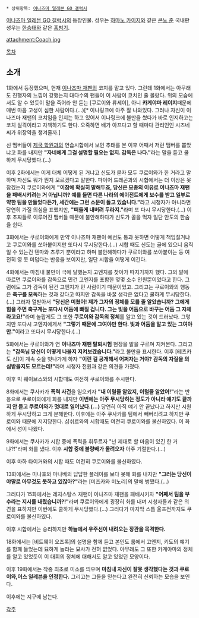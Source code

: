  * 상위항목: [[이나즈마 일레븐 GO 갤럭시]]

[[이나즈마 일레븐 GO 갤럭시]]의 등장인물. 성우는 [[하마노 카이지]]와 같은 [[콘노 준]] 국내판 성우는 [[한승태]]와 같은 [[홍범기]].

attachment:Coach.jpg

[[목차]]

== 소개 ==
1화에서 등장했으며, 현재 [[이나즈마 재팬]]의 코치를 맡고 있다. 그런데 1화에서는 아무래도 진행자의 느낌이 강했는지 대다수의 팬들이 이 사람이 코치인 줄 몰랐다. 위의 모습에서도 알 수 있듯이 말을 죽어라 안 듣는 [쿠로이와 류세이], 아니 '''카게야마 레이지'''때문에 매번 마음 고생이 심한 사람이다.(...)[* 이나링크에 아주 잘 나와있다. 그러나 자신이 이나즈마 재팬의 코치임을 인지는 하고 있어서 이나링크에 불만을 썼다가 바로 인지하고는 코치 실격이라고 자책하기도 한다. 오죽하면 배가 아프다고 할 때마다 관리인인 시즈네 씨가 위장약을 챙겨줄까.]

신 멤버들이 [[제국 학원]]과의 연습시합에서 보인 추태를 본 이후 어째서 저런 맴버를 뽑았냐고 화를 내지만 '''"자네에게 그걸 설명할 필요는 없지. 감독은 나다."'''라는 말을 듣고 쿨하게 무시당했다.(...) 

이후 2화에서는 이게 대체 어떻게 된 거냐고 신도가 묻자 모두 쿠로이와가 한 거라고 말하며 자신도 뭐가 뭔지 모르겠다고 말한다. 파이어 드래곤과의 시합에서는 더 이상은 못 참겠는지 쿠로이와에게 '''"이참에 확실히 말해두죠, 당신은 모종의 이유로 이나즈마 재팬을 패배시키려는 거 아닙니까? 예를 들면 다른 나라의 에이전트에게 보수를 받고 일부로 약한 팀을 만들었다든가, 세간에는 그런 소문이 돌고 있습니다."'''라고 시청자가 아니라면 당연히 가질 의심을 표했지만, '''"떠들게 내버려 두라지."'''라며 또 다시 무시당한다.(...) 이후 초짜들로 이루어진 맴버들 때문에 불안해하다가 신도가 골을 먹자 일단 안도의 한숨을 쉰다.

3화에서는 쿠로이와에게 만약 이나즈마 재팬이 예선도 통과 못하면 어떻게 책임질거냐고 쿠로이와를 쏘아붙이지만 또다시 무시당한다.(...) 시합 때도 신도는 골에 있으니 움직일 수 있는건 텐마와 츠루기 뿐이라고 하며 불안해하다가 쿠로이와를 쏘아붙이는 등 여전히 영 못 미덥다는 반응을 보이지만, 일단 시합을 어떻게 이긴다. 

4화에서는 마침내 불만이 극에 달했는지 고엔지를 찾아가 따지기까지 했다. 그의 말에 따르면 쿠로이와를 감독으로 민건 고엔지를 포함한 몇몇 소수 인원뿐이었다고 한다. 그럼에도 그가 감독이 된건 고엔지가 민 사람이기 때문이었고. 그리고는 쿠로이와의 행동은 '''축구를 모독'''하는 것과 같다고 따지만 감독을 바꿀 생각은 없다고 쿨하게 무시당한다.(...) 그러자 열받아서 '''"당신은 미쳤어! 제가 그자의 정체를 모를 줄 알았습니까? 그에게 힘을 주면 축구계는 또다시 어둠에 빠질 겁니다. 그는 빛을 어둠으로 바꾸는 어둠 그 자체라고요!"'''라며 놀랍게도 그 또한 '''쿠로이와 감독의 정체'''를 알고 있는 것이 드러났다. 그렇지만 또다시 고엔지에게서 '''"그렇기 때문에 그여야만 한다. 빛과 어둠을 알고 있는 그여야만."'''이라고 또다시 무시당한다.(...) 

5화에서는 쿠로이와가 연 '''이나즈마 재팬 탈퇴시험''' 현장을 발을 구르며 지켜본다. 그리고는 '''"감독님 당신이 어떻게 나올지 지켜보겠습니다."'''라고 불만을 표시한다. 이후 [테츠카도 신]이 계속 슛을 빗나가게 하자 '''"이런 걸 공개해서 어쩌자는 거야? 감독의 자질을 의심받을지도 모르는데!"'''라며 시청자 전원과 같은 의견을 가졌다. 

이후 빅 웨이브스와의 시합때도 여전히 쿠로이와를 주시한다. 

8화에서는 쿠사카가 '''폭력 사건'''을 일으키자 '''"내 이럴줄 알았지, 이럴줄 알았어!"'''라는 반응으로 쿠로이와에게 화를 내지만 '''이번에는 아주 무시당하는 정도가 아니라 얘기도 끝까지 안 듣고 쿠로이와가 멋대로 일어났다.(...)''' 당연히 아직 얘기 안 끝났다고 하지만 시원하게 무시당하고 크게 분해한다. 이후에는 아주 쿠사카를 팀에서 빼버리려고 하지만 쿠로이와 때문에 저지당한다. 샴쉬르와의 시합때도 여전히 쿠로이와를 불신하였다. 이 화에서 성이 나왔다.

9화에서는 쿠사카가 시합 중에 폭력을 휘두르자 "넌 제대로 할 마음이 있긴 한 거냐?!"라며 화를 냈다. 이후 '''시합 중에 불량배가 몰려오자''' 아주 기절한다.(...) 

이후 마하 타이거와의 시합 때도 여전히 쿠로이와를 불신하였다. 

13화에서는 미나호와 마나베의 답답한 플레이를 보다 못해 화를 내지만 '''"그러는 당신이야말로 아무것도 못하고 있잖아?"'''라는 [미즈카와 미노리]의 말에 벙쩠다.(...)

그러다가 15화에서는 레지스탕스 재팬이 이나즈마 재팬을 패배시키자 '''"어째서 팀을 부수라는 지시를 내렸습니까?!"'''라며 쿠로이와에게 굉장히 화를 내며 시청자들과 같은 의견을 표하지만 이번에도 쿨하게 무시당했다.(...) 그러다가 마지막 스톰 울프전까지도 쿠로이와를 불신하였다.

이후 시합에서는 승리하지만 '''하늘에서 우주선이 내려오는 장관을 목격한다.''' 

18화에서는 [비트웨이 오즈록]의 설명을 함께 듣고 본인도 룸에서 고엔지, 키도의 얘기를 함께 들었는데 묘하게 놀라는 묘사가 전혀 없었다. 아무래도 그 또한 카게야마의 정체를 알고 있었듯이 이 대회의 정체에 대해서도 알고 있었던 모양이다. 

이후 19화에서는 작중 최초로 미소를 띄우며 '''마침내 자신이 잘못 생각했다는 것과 쿠로이와,어스 일레븐을 인정한다.''' 그리고는 그들을 믿는다고 완전히 신뢰하는 모습을 보인다.

이후에는 지구에 남는다.

[[각주]]
